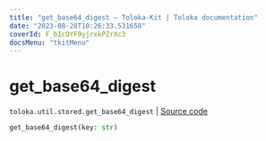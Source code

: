 ```yaml
---
title: "get_base64_digest — Toloka-Kit | Toloka documentation"
date: "2023-08-28T10:26:33.531658"
coverId: F_bIcOYF9yjrxkPZrXc3
docsMenu: "tkitMenu"
---
```


# get_base64_digest

`toloka.util.stored.get_base64_digest` | [Source code](https://github.com/Toloka/toloka-kit/blob/v1.2.1/src/util/stored.py#L24)

```python
get_base64_digest(key: str)
```